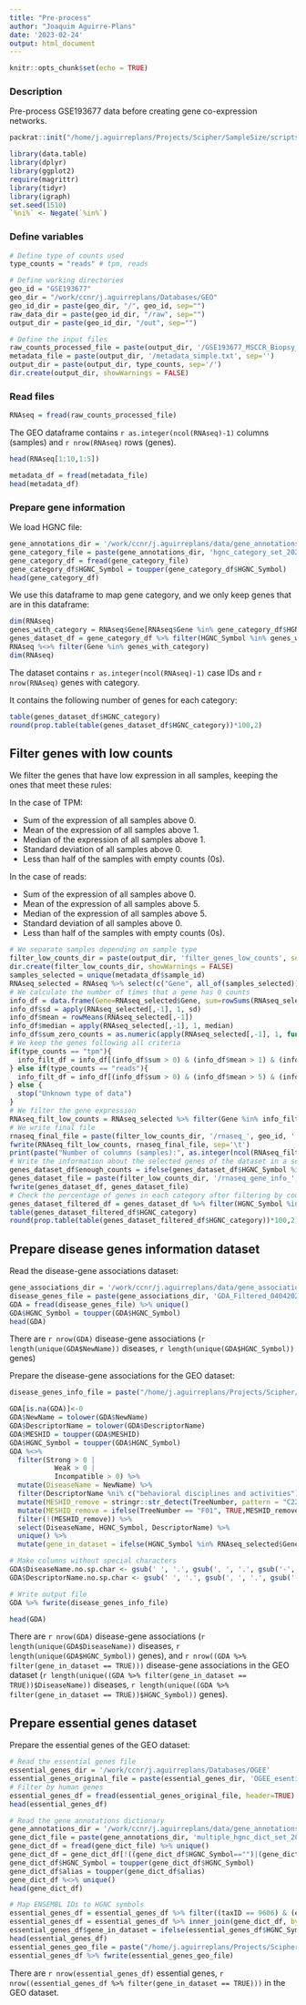 ```yaml
---
title: "Pre-process"
author: "Joaquim Aguirre-Plans"
date: '2023-02-24'
output: html_document
---
```


```r
knitr::opts_chunk$set(echo = TRUE)
```


### Description

Pre-process GSE193677 data before creating gene co-expression networks.

```r
packrat::init("/home/j.aguirreplans/Projects/Scipher/SampleSize/scripts/SampleSizeR")
```

```r
library(data.table)
library(dplyr)
library(ggplot2)
require(magrittr)
library(tidyr)
library(igraph)
set.seed(1510)
`%ni%` <- Negate(`%in%`)
```


### Define variables

```r
# Define type of counts used
type_counts = "reads" # tpm, reads

# Define working directories
geo_id = "GSE193677"
geo_dir = "/work/ccnr/j.aguirreplans/Databases/GEO"
geo_id_dir = paste(geo_dir, "/", geo_id, sep="")
raw_data_dir = paste(geo_id_dir, "/raw", sep="")
output_dir = paste(geo_id_dir, "/out", sep="")

# Define the input files
raw_counts_processed_file = paste(output_dir, '/GSE193677_MSCCR_Biopsy_counts_processed.txt', sep='')
metadata_file = paste(output_dir, '/metadata_simple.txt', sep='')
output_dir = paste(output_dir, type_counts, sep='/')
dir.create(output_dir, showWarnings = FALSE)
```


### Read files

```r
RNAseq = fread(raw_counts_processed_file)
```

The GEO dataframe contains `r as.integer(ncol(RNAseq)-1)` columns (samples) and `r nrow(RNAseq)` rows (genes).

```r
head(RNAseq[1:10,1:5])
```

```r
metadata_df = fread(metadata_file)
head(metadata_df)
```


### Prepare gene information

We load HGNC file:

```r
gene_annotations_dir = '/work/ccnr/j.aguirreplans/data/gene_annotations/data/out'
gene_category_file = paste(gene_annotations_dir, 'hgnc_category_set_2022-01-01.txt', sep='/')
gene_category_df = fread(gene_category_file)
gene_category_df$HGNC_Symbol = toupper(gene_category_df$HGNC_Symbol)
head(gene_category_df)
```

We use this dataframe to map gene category, and we only keep genes that are in this dataframe:

```r
dim(RNAseq)
genes_with_category = RNAseq$Gene[RNAseq$Gene %in% gene_category_df$HGNC_Symbol]
genes_dataset_df = gene_category_df %>% filter(HGNC_Symbol %in% genes_with_category)
RNAseq %<>% filter(Gene %in% genes_with_category)
dim(RNAseq)
```

The dataset contains `r as.integer(ncol(RNAseq)-1)` case IDs and `r nrow(RNAseq)` genes with category.

It contains the following number of genes for each category:

```r
table(genes_dataset_df$HGNC_category)
round(prop.table(table(genes_dataset_df$HGNC_category))*100,2)
```


## Filter genes with low counts

We filter the genes that have low expression in all samples, keeping the ones that meet these rules:

In the case of TPM:

* Sum of the expression of all samples above 0.
* Mean of the expression of all samples above 1.
* Median of the expression of all samples above 1.
* Standard deviation of all samples above 0.
* Less than half of the samples with empty counts (0s).

In the case of reads:

* Sum of the expression of all samples above 0.
* Mean of the expression of all samples above 5.
* Median of the expression of all samples above 5.
* Standard deviation of all samples above 0.
* Less than half of the samples with empty counts (0s).

```r
# We separate samples depending on sample type
filter_low_counts_dir = paste(output_dir, 'filter_genes_low_counts', sep='/')
dir.create(filter_low_counts_dir, showWarnings = FALSE)
samples_selected = unique(metadata_df$sample_id)
RNAseq_selected = RNAseq %>% select(c("Gene", all_of(samples_selected)))
# We calculate the number of times that a gene has 0 counts
info_df = data.frame(Gene=RNAseq_selected$Gene, sum=rowSums(RNAseq_selected[,-1]))
info_df$sd = apply(RNAseq_selected[,-1], 1, sd)
info_df$mean = rowMeans(RNAseq_selected[,-1])
info_df$median = apply(RNAseq_selected[,-1], 1, median)
info_df$sum_zero_counts = as.numeric(apply(RNAseq_selected[,-1], 1, function(i) sum(i == 0) )) # Number of times that the counts are equal to 0
# We keep the genes following all criteria
if(type_counts == "tpm"){
  info_filt_df = info_df[(info_df$sum > 0) & (info_df$mean > 1) & (info_df$median > 1) & (info_df$sd > 0) & (info_df$sum_zero_counts < dim(RNAseq_selected[, -1])[2]/2) ,]
} else if(type_counts == "reads"){
  info_filt_df = info_df[(info_df$sum > 0) & (info_df$mean > 5) & (info_df$median > 5) & (info_df$sd > 0) & (info_df$sum_zero_counts < dim(RNAseq_selected[, -1])[2]/2) ,]
} else {
  stop("Unknown type of data")
}
# We filter the gene expression
RNAseq_filt_low_counts = RNAseq_selected %>% filter(Gene %in% info_filt_df$Gene)
# We write final file
rnaseq_final_file = paste(filter_low_counts_dir, '/rnaseq_', geo_id, '.txt', sep='')
fwrite(RNAseq_filt_low_counts, rnaseq_final_file, sep='\t')
print(paste("Number of columns (samples):", as.integer(ncol(RNAseq_filt_low_counts)-1), "Number of rows (genes):", nrow(RNAseq_filt_low_counts)))
# Write the information about the selected genes of the dataset in a separate file
genes_dataset_df$enough_counts = ifelse(genes_dataset_df$HGNC_Symbol %in% info_filt_df$Gene, TRUE, FALSE)
genes_dataset_file = paste(filter_low_counts_dir, '/rnaseq_gene_info_', geo_id, '.csv', sep='')
fwrite(genes_dataset_df, genes_dataset_file)
# Check the percentage of genes in each category after filtering by counts
genes_dataset_filtered_df = genes_dataset_df %>% filter(HGNC_Symbol %in% info_filt_df$Gene) %>% unique
table(genes_dataset_filtered_df$HGNC_category)
round(prop.table(table(genes_dataset_filtered_df$HGNC_category))*100,2)
```

## Prepare disease genes information dataset

Read the disease-gene associations dataset:

```r
gene_associations_dir = '/work/ccnr/j.aguirreplans/data/gene_associations/data/out'
disease_genes_file = paste(gene_associations_dir, 'GDA_Filtered_04042022.csv', sep='/')
GDA = fread(disease_genes_file) %>% unique()
GDA$HGNC_Symbol = toupper(GDA$HGNC_Symbol)
head(GDA)
```

There are `r nrow(GDA)` disease-gene associations (`r length(unique(GDA$NewName))` diseases, `r length(unique(GDA$HGNC_Symbol))` genes)

Prepare the disease-gene associations for the GEO dataset: 

```r
disease_genes_info_file = paste("/home/j.aguirreplans/Projects/Scipher/SampleSize/data/disease_genes/disease_genes_info_2022_", geo_id, ".csv", sep="")

GDA[is.na(GDA)]<-0
GDA$NewName = tolower(GDA$NewName)
GDA$DescriptorName = tolower(GDA$DescriptorName)
GDA$MESHID = toupper(GDA$MESHID)
GDA$HGNC_Symbol = toupper(GDA$HGNC_Symbol)
GDA %<>% 
  filter(Strong > 0 | 
           Weak > 0 |
           Incompatible > 0) %>%
  mutate(DiseaseName = NewName) %>%
  filter(DescriptorName %ni% c("behavioral disciplines and activities")) %>%
  mutate(MESHID_remove = stringr::str_detect(TreeNumber, pattern = "C22|C25|F04")) %>%
  mutate(MESHID_remove = ifelse(TreeNumber == "F01", TRUE,MESHID_remove)) %>%
  filter(!(MESHID_remove)) %>%
  select(DiseaseName, HGNC_Symbol, DescriptorName) %>% 
  unique() %>% 
  mutate(gene_in_dataset = ifelse(HGNC_Symbol %in% RNAseq_selected$Gene, TRUE, FALSE))

# Make columns without special characters  
GDA$DiseaseName.no.sp.char <- gsub(' ', '.', gsub(', ', '.', gsub('-', '.', gsub('[\\(\\)]', '', GDA$DiseaseName))))
GDA$DescriptorName.no.sp.char <- gsub(' ', '.', gsub(', ', '.', gsub('-', '.', gsub('[\\(\\)]', '', GDA$DescriptorName))))

# Write output file
GDA %>% fwrite(disease_genes_info_file)

head(GDA)
```

There are `r nrow(GDA)` disease-gene associations (`r length(unique(GDA$DiseaseName))` diseases, `r length(unique(GDA$HGNC_Symbol))` genes), and `r nrow((GDA %>% filter(gene_in_dataset == TRUE)))` disease-gene associations in the GEO dataset (`r length(unique((GDA %>% filter(gene_in_dataset == TRUE))$DiseaseName))` diseases, `r length(unique((GDA %>% filter(gene_in_dataset == TRUE))$HGNC_Symbol))` genes).

## Prepare essential genes dataset

Prepare the essential genes of the GEO dataset:

```r
# Read the essential genes file
essential_genes_dir = '/work/ccnr/j.aguirreplans/Databases/OGEE'
essential_genes_original_file = paste(essential_genes_dir, 'OGEE_esential_genes_20190416.txt', sep='/')
# Filter by human genes
essential_genes_df = fread(essential_genes_original_file, header=TRUE) %>% rename("taxID"="#taxID")
head(essential_genes_df)
```

```r
# Read the gene annotations dictionary
gene_annotations_dir = '/work/ccnr/j.aguirreplans/data/gene_annotations/data/out'
gene_dict_file = paste(gene_annotations_dir, 'multiple_hgnc_dict_set_2022-01-01.txt', sep='/')
gene_dict_df = fread(gene_dict_file) %>% unique()
gene_dict_df = gene_dict_df[!((gene_dict_df$HGNC_Symbol=="")|(gene_dict_df$alias=="")),]
gene_dict_df$HGNC_Symbol = toupper(gene_dict_df$HGNC_Symbol)
gene_dict_df$alias = toupper(gene_dict_df$alias)
gene_dict_df %<>% unique()
head(gene_dict_df)
```

```r
# Map ENSEMBL IDs to HGNC symbols
essential_genes_df = essential_genes_df %>% filter((taxID == 9606) & (essential=="E"))
essential_genes_df = essential_genes_df %>% inner_join(gene_dict_df, by=c("locus"="alias")) %>% select(taxID, sciName, HGNC_Symbol) %>% unique()
essential_genes_df$gene_in_dataset = ifelse(essential_genes_df$HGNC_Symbol %in% RNAseq_selected$Gene, TRUE, FALSE)
head(essential_genes_df)
essential_genes_geo_file = paste("/home/j.aguirreplans/Projects/Scipher/SampleSize/data/essential_genes/OGEE_essential_genes_", geo_id, ".csv", sep="")
essential_genes_df %>% fwrite(essential_genes_geo_file)
```

There are `r nrow(essential_genes_df)` essential genes, `r nrow((essential_genes_df %>% filter(gene_in_dataset == TRUE)))` in the GEO dataset.

